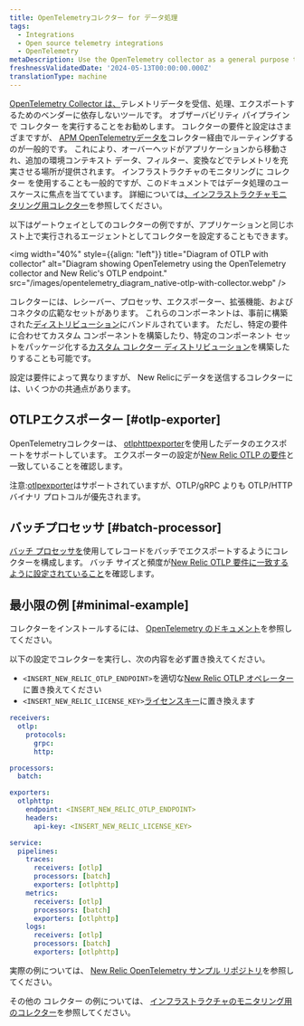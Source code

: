 ```yaml
---
title: OpenTelemetryコレクター for データ処理
tags:
  - Integrations
  - Open source telemetry integrations
  - OpenTelemetry
metaDescription: Use the OpenTelemetry collector as a general purpose telemetry data processing tool
freshnessValidatedDate: '2024-05-13T00:00:00.000Z'
translationType: machine
---
```


[OpenTelemetry Collector は、](https://opentelemetry.io/docs/collector/)テレメトリデータを受信、処理、エクスポートするためのベンダーに依存しないツールです。 オブザーバビリティ パイプラインで コレクター を実行することをお勧めします。 コレクターの要件と設定はさまざまですが、 [APM OpenTelemetryデータを](/docs/opentelemetry/get-started/apm-monitoring/opentelemetry-apm-intro)コレクター経由でルーティングするのが一般的です。 これにより、オーバーヘッドがアプリケーションから移動され、追加の環境コンテキスト データ、フィルター、変換などでテレメトリを充実させる場所が提供されます。 インフラストラクチャのモニタリングに コレクター を使用することも一般的ですが、このドキュメントではデータ処理のユースケースに焦点を当てています。 詳細については[、インフラストラクチャモニタリング用コレクター](/docs/opentelemetry/get-started/collector-infra-monitoring/opentelemetry-collector-infra-intro)を参照してください。

以下はゲートウェイとしてのコレクターの例ですが、アプリケーションと同じホスト上で実行されるエージェントとしてコレクターを設定することもできます。

<img
  width="40%"
  style={{align: "left"}}
  title="Diagram of OTLP with collector"
  alt="Diagram showing OpenTelemetry using the OpenTelemetry collector and New Relic's OTLP endpoint."
  src="/images/opentelemetry_diagram_native-otlp-with-collector.webp"
/>

コレクターには、レシーバー、プロセッサ、エクスポーター、拡張機能、およびコネクタの広範なセットがあります。 これらのコンポーネントは、事前に構築された[ディストリビューション](https://opentelemetry.io/docs/collector/distributions/)にバンドルされています。 ただし、特定の要件に合わせてカスタム コンポーネントを構築したり、特定のコンポーネント セットをパッケージ化する[カスタム コレクター ディストリビューション](https://opentelemetry.io/docs/collector/custom-collector/)を構築したりすることも可能です。

設定は要件によって異なりますが、 New Relicにデータを送信するコレクターには、いくつかの共通点があります。

## OTLPエクスポーター [#otlp-exporter]

OpenTelemetryコレクターは、 [otlphttpexporter](https://github.com/open-telemetry/opentelemetry-collector/tree/main/exporter/otlphttpexporter)を使用したデータのエクスポートをサポートしています。 エクスポーターの設定が[New Relic OTLP の要件](/docs/opentelemetry/best-practices/opentelemetry-otlp/#configure-endpoint-port-protocol)と一致していることを確認します。

注意:[otlpexporter](https://github.com/open-telemetry/opentelemetry-collector/tree/main/exporter/otlpexporter)はサポートされていますが、OTLP/gRPC よりも OTLP/HTTP バイナリ プロトコルが優先されます。

## バッチプロセッサ [#batch-processor]

[バッチ プロセッサを](https://github.com/open-telemetry/opentelemetry-collector/tree/main/processor/batchprocessor)使用してレコードをバッチでエクスポートするようにコレクターを構成します。 バッチ サイズと頻度が[New Relic OTLP 要件に一致するように設定されていること](/docs/opentelemetry/best-practices/opentelemetry-otlp/)を確認します。

## 最小限の例 [#minimal-example]

コレクターをインストールするには、 [OpenTelemetry のドキュメント](https://opentelemetry.io/docs/collector/installation/)を参照してください。

以下の設定でコレクターを実行し、次の内容を必ず置き換えてください。

* `<INSERT_NEW_RELIC_OTLP_ENDPOINT>`を適切な[New Relic OTLP オペレーター](/docs/opentelemetry/best-practices/opentelemetry-otlp/#endpoint-port-protocol)に置き換えてください
* `<INSERT_NEW_RELIC_LICENSE_KEY>`[ライセンスキー](/docs/opentelemetry/best-practices/opentelemetry-otlp/#endpoint-port-protocol/#prereqs)に置き換えます

```yaml
receivers:
  otlp:
    protocols:
      grpc:
      http:

processors:
  batch:

exporters:
  otlphttp:
    endpoint: <INSERT_NEW_RELIC_OTLP_ENDPOINT>
    headers:
      api-key: <INSERT_NEW_RELIC_LICENSE_KEY>

service:
  pipelines:
    traces:
      receivers: [otlp]
      processors: [batch]
      exporters: [otlphttp]
    metrics:
      receivers: [otlp]
      processors: [batch]
      exporters: [otlphttp]
    logs:
      receivers: [otlp]
      processors: [batch]
      exporters: [otlphttp]
```

実際の例については、 [New Relic OpenTelemetry サンプル リポジトリ](https://github.com/newrelic/newrelic-opentelemetry-examples/tree/main/other-examples/collector/nr-config)を参照してください。

その他の コレクター の例については、 [インフラストラクチャのモニタリング用のコレクター](/docs/opentelemetry/get-started/collector-infra-monitoring/opentelemetry-collector-infra-intro)を参照してください。
